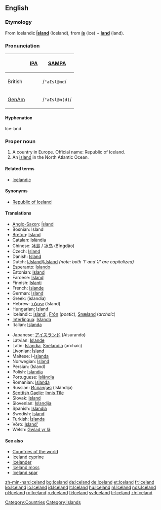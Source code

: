 ==English==
{{wikipedia}}

===Etymology===
From Icelandic '''[[Ísland]]''' (Iceland), from '''[[ís]]''' (ice) + '''[[land]]''' (land).

===Pronunciation===
{| border=1 cellpadding=5
! !! [[w:IPA|IPA]] !! [[w:SAMPA|SAMPA]]
|-
! British
| {{IPAchar|/ˈaɪslənd/}} || /<tt>"aIsl@nd</tt>/
|-
! [[GenAm]]
| {{IPAchar|/ˈaɪslən(d)/}} || /<tt>"aIsl@n(d)</tt>/
|}

====Hyphenation====
{{rfc-header|Hyphenation}}
Ice·land

===Proper noun===
{{en-proper noun}}

# A country in Europe. Official name: Republic of Iceland.
# An [[island]] in the North Atlantic Ocean.

====Related terms====
*[[Icelandic]]

====Synonyms====
* [[Republic of Iceland]]

====Translations====
{{trans-top|country in Europe}}
*[[Anglo-Saxon]]: [[Ísland]]
*Bosnian: Island {{m}}
*[[Breton]]: [[Island]]
*[[Catalan]]: [[Islàndia]] {{f}}
*Chinese: [[冰島]] / [[冰岛]] (Bīngdǎo)
*Czech: [[Island]] {{m}}
*Danish: [[Island]]
*Dutch: [[Ĳsland]]/[[IJsland]] ''(note: both 'I' and 'J' are capitalized)''
*Esperanto: [[Islando]]
*Estonian: [[Island]]
*Faroese: [[Ísland]]
*Finnish: [[Islanti]]
*French: [[Islande]]
*German: [[Island]] {{n}}
*Greek: {{t|el|Ισλανδία|f|}} (islandía)
*Hebrew: [[איסלנד]] (Island)
*Hungarian: [[Izland]]
*Icelandic: [[Ísland]] {{n}}, [[Frón]] {{n}} (''poetic''), [[Snæland]] {{n}} (''archaic'')
*[[Interlingua]]: [[Islanda]]
*Italian: [[Islanda]] {{f}}
{{trans-mid}}
*Japanese: [[アイスランド]] (Aisurando)
*Latvian: [[Islande]] {{f}}
*Latin: [[Islandia]], [[Snelandia]] (archaic)
*Livonian: [[Īsland]]
*Maltese: l-[[Islanda]]
*Norwegian: [[Island]]
*Persian: {{FAchar|[[ایسلند]]}} (Island)
*Polish: [[Islandia]] {{f}}
*Portuguese: [[Islândia]] {{f}}
*Romanian: [[Islanda]] {{f}}
*Russian: [[Исландия]] (Islándija) {{f}}
*[[Scottish Gaelic]]: [[Innis Tìle]] {{f}}
*Slovak: [[Island#Slovak|Island]] {{m}}
*Slovenian: [[Islandija]] {{f}}
*Spanish: [[Islandia]] {{f}}
*Swedish: [[Island]]
*Turkish: [[İzlanda]]
*Võro: [[Island']]
*Welsh: [[Gwlad yr Iâ]]
{{trans-bottom}}

====See also====
* [[Countries of the world]]
* [[Iceland cyprine]]
* [[Icelander]]
* [[Iceland moss]]
* [[Iceland spar]]

[[Category:Countries]]
[[Category:Islands]]

[[zh-min-nan:Iceland]]
[[bg:Iceland]]
[[da:Iceland]]
[[de:Iceland]]
[[et:Iceland]]
[[fr:Iceland]]
[[ko:Iceland]]
[[io:Iceland]]
[[id:Iceland]]
[[lt:Iceland]]
[[hu:Iceland]]
[[nl:Iceland]]
[[nds:Iceland]]
[[pl:Iceland]]
[[ro:Iceland]]
[[ru:Iceland]]
[[fi:Iceland]]
[[sv:Iceland]]
[[tr:Iceland]]
[[zh:Iceland]]